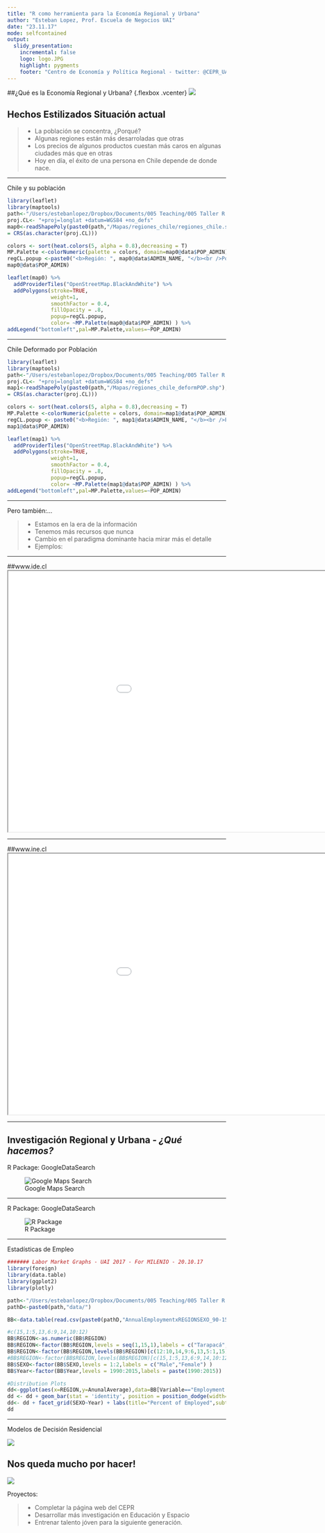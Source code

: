 ```yaml
--- 
title: "R como herramienta para la Economía Regional y Urbana" 
author: "Esteban Lopez, Prof. Escuela de Negocios UAI" 
date: "23.11.17" 
mode: selfcontained 
output: 
  slidy_presentation: 
    incremental: false 
    logo: logo.JPG
    highlight: pygments
    footer: "Centro de Economía y Política Regional - twitter: @CEPR_UAI"
---
```


##¿Qué es la Economía Regional y Urbana? {.flexbox .vcenter}
![](./RUAIPresentationNov2017-figure/fig1.png)


## Hechos Estilizados Situación actual

> - La población se concentra, ¿Porqué? 
> - Algunas regiones están más desarroladas que otras 
> - Los precios de algunos productos cuestan más caros en algunas ciudades más que en otras 
> - Hoy en día, el éxito de una persona en Chile depende de donde nace.

*** 
Chile y su población 
```r
library(leaflet) 
library(maptools) 
path<-"/Users/estebanlopez/Dropbox/Documents/005 Teaching/005 Taller R UAI/2018/Lanzamiento/" 
proj.CL<- "+proj=longlat +datum=WGS84 +no_defs" 
map0<-readShapePoly(paste0(path,"/Mapas/regiones_chile/regiones_chile.shp"),proj4string
= CRS(as.character(proj.CL)))

colors <- sort(heat.colors(5, alpha = 0.8),decreasing = T) 
MP.Palette <-colorNumeric(palette = colors, domain=map0@data$POP_ADMIN) 
regCL.popup <-paste0("<b>Región: ", map0@data$ADMIN_NAME, "</b><br />Población 2010: ",
map0@data$POP_ADMIN)

leaflet(map0) %>% 
  addProviderTiles("OpenStreetMap.BlackAndWhite") %>% 
  addPolygons(stroke=TRUE, 
              weight=1, 
              smoothFactor = 0.4, 
              fillOpacity = .8, 
              popup=regCL.popup, 
              color= ~MP.Palette(map0@data$POP_ADMIN) ) %>% 
addLegend("bottomleft",pal=MP.Palette,values=~POP_ADMIN) 
```

*** 
Chile Deformado por Población 
```r
library(leaflet) 
library(maptools) 
path<-"/Users/estebanlopez/Dropbox/Documents/005 Teaching/005 Taller R UAI/2018/Lanzamiento/" 
proj.CL<- "+proj=longlat +datum=WGS84 +no_defs" 
map1<-readShapePoly(paste0(path,"/Mapas/regiones_chile_deformPOP.shp"),proj4string
= CRS(as.character(proj.CL)))

colors <- sort(heat.colors(5, alpha = 0.8),decreasing = T) 
MP.Palette <-colorNumeric(palette = colors, domain=map1@data$POP_ADMIN) 
regCL.popup <- paste0("<b>Región: ", map1@data$ADMIN_NAME, "</b><br />Población 2010: ",
map1@data$POP_ADMIN)

leaflet(map1) %>% 
  addProviderTiles("OpenStreetMap.BlackAndWhite") %>% 
  addPolygons(stroke=TRUE, 
              weight=1, 
              smoothFactor = 0.4, 
              fillOpacity = .8, 
              popup=regCL.popup, 
              color= ~MP.Palette(map1@data$POP_ADMIN) ) %>% 
addLegend("bottomleft",pal=MP.Palette,values=~POP_ADMIN) 
```

*** 
Pero también:...

> - Estamos en la era de la información 
> - Tenemos más recursos que nunca 
> - Cambio en el paradigma dominante hacia mirar más el detalle 
> - Ejemplos:

*** 
##www.ide.cl 
<iframe src="websites/IDE-Chile.html" height='600px' width ='1100px' sandbox='allow-top-'></iframe>

*** 
##www.ine.cl 
<iframe src="websites/INE.html" height='600px' width ='1100px' sandbox='allow-top-'></iframe>


***
## Investigación Regional y Urbana - **_¿Qué hacemos?_**
R Package: GoogleDataSearch

![Google Maps Search](./RUAIPresentationNov2017-figure/package1.png)

***
R Package: GoogleDataSearch

![R Package](./RUAIPresentationNov2017-figure/package2.png)



***
Estadísticas de Empleo

```r
####### Labor Market Graphs - UAI 2017 - For MILENIO - 20.10.17
library(foreign)
library(data.table)
library(ggplot2)
library(plotly)

path<-"/Users/estebanlopez/Dropbox/Documents/005 Teaching/005 Taller R UAI/2018/Lanzamiento/"
pathD<-paste0(path,"data/")

BB<-data.table(read.csv(paste0(pathD,"AnnualEmploymentxREGIONSEXO_90-15.csv"),header = T))

#c(15,1:5,13,6:9,14,10:12)
BB$REGION<-as.numeric(BB$REGION)
BB$REGION<-factor(BB$REGION,levels = seq(1,15,1),labels = c("Tarapacá","Antofagasta","Atacama","La Serena","Valparaiso","O'Higgings","Maule","BioBio","Araucania","Los Lagos","Aysén","Magallanes","R.M.","Los Ríos","Arica y Parinacota"))
BB$REGION<-factor(BB$REGION,levels(BB$REGION)[c(12:10,14,9:6,13,5:1,15)])
#BB$REGION<-factor(BB$REGION,levels(BB$REGION)[c(15,1:5,13,6:9,14,10:12)])
BB$SEXO<-factor(BB$SEXO,levels = 1:2,labels = c("Male","Female") )
BB$Year<-factor(BB$Year,levels = 1990:2015,labels = paste(1990:2015))

#Distribution Plots
dd<-ggplot(aes(x=REGION,y=AnunalAverage),data=BB[Variable=="Employment.Share" & Year%in%c("1990","2000","2010","2015"),])
dd <- dd + geom_bar(stat = 'identity', position = position_dodge(width=0.5),width = 0.8) + coord_flip(ylim = c(0.2,0.8))
dd<- dd + facet_grid(SEXO~Year) + labs(title="Percent of Employed",subtitle="From the total population in Working age - by Regions and Selected Years",y="Annual Average",x="Region")
dd
```


***
Modelos de Decisión Residencial

![](./RUAIPresentationNov2017-figure/06SD500RepsVSCurrent.png)


## Nos queda mucho por hacer!
![](./RUAIPresentationNov2017-figure/logoCEPR.png)

Proyectos:

> - Completar la página web del CEPR
> - Desarrollar más investigación en Educación y Espacio
> - Entrenar talento jóven para la siguiente generación.



